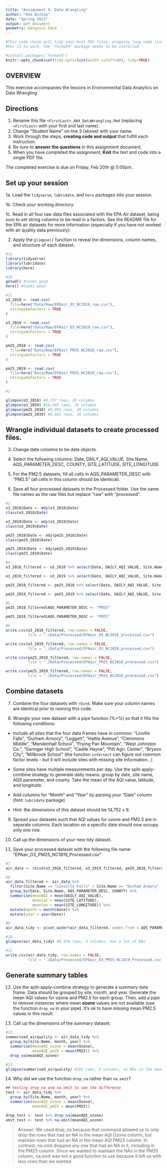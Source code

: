 ```yaml
---
title: "Assignment 4: Data Wrangling"
author: "Ana Bishop"
date: "Spring 2023"
output: pdf_document
geometry: margin=2.54cm
---
```


```r
#This code chunk will tidy your knit PDF files, wrapping long code lines
#For it to work, the "formatR" package needs to be installed

#install.packages('formatR')
knitr::opts_chunk$set(tidy.opts=list(width.cutoff=80), tidy=TRUE)
```


## OVERVIEW

This exercise accompanies the lessons in Environmental Data Analytics on Data Wrangling 

## Directions

1.  Rename this file `<FirstLast>_A04_DataWrangling.Rmd` (replacing `<FirstLast>` with your first and last name).
2. Change "Student Name" on line 3 (above) with your name.
3. Work through the steps, **creating code and output** that fulfill each instruction.
4. Be sure to **answer the questions** in this assignment document.
5. When you have completed the assignment, **Knit** the text and code into a single PDF file.

The completed exercise is due on Friday, Feb 20th @ 5:00pm.

## Set up your session 

1a. Load the `tidyverse`,  `lubridate`, and `here` packages into your session.

1b. Check your working directory.

1c. Read in all four raw data files associated with the EPA Air dataset, being sure to set string columns to be read in a factors. See the README file for the EPA air datasets for more information (especially if you have not worked with air quality data previously). 

2. Apply the `glimpse()` function to reveal the dimensions, column names, and structure of each dataset. 

```r
#1a 
library(tidyverse)
library(lubridate)
library(here)

#1b 
getwd() #looks good
here() #looks good

#1c
o3_2018 <- read.csv(
  file=here("Data/Raw/EPAair_O3_NC2018_raw.csv"), 
  stringsAsFactors = TRUE
)

o3_2019 <- read.csv(
  file=here("Data/Raw/EPAair_O3_NC2019_raw.csv"), 
  stringsAsFactors = TRUE
)

pm25_2018 <- read.csv(
  file=here("Data/Raw/EPAair_PM25_NC2018_raw.csv"), 
  stringsAsFactors = TRUE
)

pm25_2019 <- read.csv(
  file=here("Data/Raw/EPAair_PM25_NC2019_raw.csv"), 
  stringsAsFactors = TRUE
)

#2 

glimpse(o3_2018) #9,737 rows, 20 columns
glimpse(o3_2019) #10,592 rows, 20 columns
glimpse(pm25_2018) #8,983 rows, 20 columns
glimpse(pm25_2019) #8,581 rows, 20 columns
```


## Wrangle individual datasets to create processed files.

3. Change date columns to be date objects.

4. Select the following columns: Date, DAILY_AQI_VALUE, Site.Name, AQS_PARAMETER_DESC, COUNTY, SITE_LATITUDE, SITE_LONGITUDE

5. For the PM2.5 datasets, fill all cells in AQS_PARAMETER_DESC with "PM2.5" (all cells in this column should be identical).

6. Save all four processed datasets in the Processed folder. Use the same file names as the raw files but replace "raw" with "processed".

```r
#3
o3_2018$Date <- mdy(o3_2018$Date)
class(o3_2018$Date)

o3_2019$Date <- mdy(o3_2019$Date)
class(o3_2019$Date)

pm25_2018$Date <- mdy(pm25_2018$Date)
class(pm25_2018$Date)

pm25_2019$Date <- mdy(pm25_2019$Date)
class(pm25_2019$Date)

#4
o3_2018_filtered <- o3_2018 %>% select(Date, DAILY_AQI_VALUE, Site.Name, AQS_PARAMETER_DESC, COUNTY, SITE_LATITUDE, SITE_LONGITUDE)

o3_2019_filtered <- o3_2019 %>% select(Date, DAILY_AQI_VALUE, Site.Name, AQS_PARAMETER_DESC, COUNTY, SITE_LATITUDE, SITE_LONGITUDE)

pm25_2018_filtered <- pm25_2018 %>% select(Date, DAILY_AQI_VALUE, Site.Name, AQS_PARAMETER_DESC, COUNTY, SITE_LATITUDE, SITE_LONGITUDE)

pm25_2019_filtered <- pm25_2019 %>% select(Date, DAILY_AQI_VALUE, Site.Name, AQS_PARAMETER_DESC, COUNTY, SITE_LATITUDE, SITE_LONGITUDE)

#5
pm25_2018_filtered$AQS_PARAMETER_DESC <- "PM25"

pm25_2019_filtered$AQS_PARAMETER_DESC <- "PM25"

#6
write.csv(o3_2018_filtered, row.names = FALSE, 
          file = "./Data/Processed/EPAair_O3_NC2018_processed.csv")

write.csv(o3_2019_filtered, row.names = FALSE, 
          file = "./Data/Processed/EPAair_O3_NC2019_processed.csv")

write.csv(pm25_2018_filtered, row.names = FALSE, 
          file = "./Data/Processed/EPAair_PM25_NC2018_processed.csv")

write.csv(pm25_2019_filtered, row.names = FALSE, 
          file = "./Data/Processed/EPAair_PM25_NC2019_processed.csv")
```


## Combine datasets

7. Combine the four datasets with `rbind`. Make sure your column names are identical prior to running this code.

8. Wrangle your new dataset with a pipe function (%>%) so that it fills the following conditions: 

  * Include all sites that the four data frames have in common: "Linville Falls", "Durham Armory", "Leggett", "Hattie Avenue", "Clemmons Middle", "Mendenhall School", "Frying Pan Mountain", "West Johnston Co.", "Garinger High School", "Castle Hayne", "Pitt Agri. Center", "Bryson City", "Millbrook School" (the function `intersect` can figure out common factor levels - but it will include sites with missing site information...) 

  * Some sites have multiple measurements per day. Use the split-apply-combine strategy to generate daily means: group by date, site name, AQS parameter, and county. Take the mean of the AQI value, latitude, and longitude.
  
  * Add columns for "Month" and "Year" by parsing your "Date" column (hint: `lubridate` package)
  
  * Hint: the dimensions of this dataset should be 14,752 x 9.

9. Spread your datasets such that AQI values for ozone and PM2.5 are in separate columns. Each location on a specific date should now occupy only one row.

10. Call up the dimensions of your new tidy dataset.

11. Save your processed dataset with the following file name: "EPAair_O3_PM25_NC1819_Processed.csv"

```r
#7 
air_data <- rbind(o3_2018_filtered, o3_2019_filtered, pm25_2018_filtered, pm25_2019_filtered)

#8 
air_data_filtered <- air_data %>% 
  filter(Site.Name == "Linville Falls" | Site.Name == "Durham Armory" | Site.Name == "Leggett" |  Site.Name == "Hattie Avenue" | Site.Name == "Clemmons Middle" |Site.Name == "Mendenhall School"| Site.Name == "Frying Pan Mountain" | Site.Name == "West Johnston Co." | Site.Name == "Garinger High School" | Site.Name == "Castle Hayne" | Site.Name == "Pitt Agri. Center" | Site.Name == "Bryson City" | Site.Name == "Millbrook School") %>%
  group_by(Date, Site.Name, AQS_PARAMETER_DESC, COUNTY) %>%
  summarise(meanAQI = mean(DAILY_AQI_VALUE),
            meanlat = mean(SITE_LATITUDE),
            meanlon = mean(SITE_LONGITUDE)) %>%
  mutate(month = month(Date)) %>%
  mutate(year = year(Date))

#9
air_data_tidy <- pivot_wider(air_data_filtered, names_from = AQS_PARAMETER_DESC, values_from = meanAQI)

#10
glimpse(air_data_tidy) #8,976 rows, 9 columns, has a lot of NAs

#11
write.csv(air_data_tidy, row.names = FALSE, 
          file = "./Data/Processed/EPAair_O3_PM25_NC1819_Processed.csv.csv")
```


## Generate summary tables

12. Use the split-apply-combine strategy to generate a summary data frame. Data should be grouped by site, month, and year. Generate the mean AQI values for ozone and PM2.5 for each group. Then, add a pipe to remove instances where mean **ozone** values are not available (use the function `drop_na` in your pipe). It's ok to have missing mean PM2.5 values in this result. 

13. Call up the dimensions of the summary dataset.

```r

#12
summarised_airquality <- air_data_tidy %>%
  group_by(Site.Name, month, year) %>%
  summarise(meanAQI_ozone = mean(Ozone),
            meanAQI_pm25 = mean(PM25)) %>%
  drop_na(meanAQI_ozone)

#13
glimpse(summarised_airquality) #182 rows, 5 columns, no NAs in the mean ozone category
```

14. Why did we use the function `drop_na` rather than `na.omit`?

```r
## testing drop_na and na.omit to see the difference
test <- air_data_tidy %>%
  group_by(Site.Name, month, year) %>%
  summarise(meanAQI_ozone = mean(Ozone),
            meanAQI_pm25 = mean(PM25))

drop_test <- test %>% drop_na(meanAQI_ozone)
omit_test <- test %>% na.omit(meanAQI_ozone)
```


> Answer: We used drop_na because that command allowed us to only drop the rows that had an NA in the mean AQI Ozone column, but maintain rows that had an NA in the mean AQI PM25 column. In contrast, na.omit dropped any row that had an NA in it, including in the PM25 column. Since we wanted to maintain the NAs in the PM25 column, na.omit was not a good function to use because it left us with less rows than we wanted.
